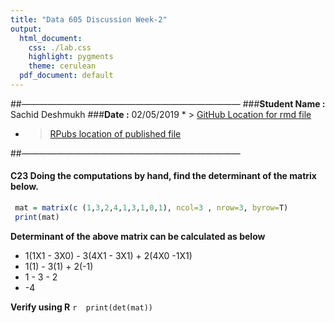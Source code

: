 ```yaml
---
title: "Data 605 Discussion Week-2"
output:
  html_document:
    css: ./lab.css
    highlight: pygments
    theme: cerulean
  pdf_document: default
---
```


##---------------------------------------------------------------------------
###**Student Name :** Sachid Deshmukh
###**Date :** 02/05/2019
* > [GitHub Location for rmd file](https://github.com/mlforsachid/MSDSQ2Data605/blob/master/Week2/Discussion/SachidVijay.Deshmukh60.Rmd)

* > [RPubs location of published file](http://rpubs.com/sachid/Data605Week2Disc)

##---------------------------------------------------------------------------

#### C23 Doing the computations by hand, find the determinant of the matrix below.

```r
 mat = matrix(c (1,3,2,4,1,3,1,0,1), ncol=3 , nrow=3, byrow=T)
 print(mat)
```

**Determinant of the above matrix can be calculated as below**

* 1(1X1 - 3X0) - 3(4X1 - 3X1) + 2(4X0 -1X1)
* 1(1) - 3(1) + 2(-1)
* 1 - 3 - 2
* -4
 
 **Verify using R**
 ```r
 print(det(mat))
 ```
 

